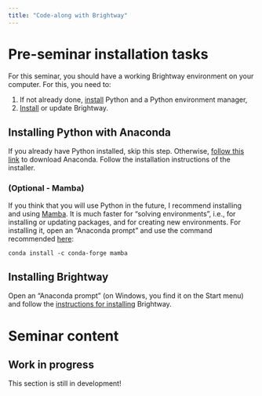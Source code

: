 ```yaml
---
title: "Code-along with Brightway"
---
```


# Pre-seminar installation tasks

For this seminar, you should have a working Brightway environment on your computer. For this, you need to:

1.  If not already done, [install](seminar_brightway.qmd#installing-python-with-anaconda) Python and a Python environment manager,
2.  [Install](seminar_brightway.qmd#installing-brightway) or update Brightway.

## Installing Python with Anaconda

If you already have Python installed, skip this step. Otherwise, [follow this link](https://www.anaconda.com/download/) to download Anaconda. Follow the installation instructions of the installer.

### (Optional - Mamba)

If you think that you will use Python in the future, I recommend installing and using [Mamba](https://mamba.readthedocs.io/en/latest/index.html). It is much faster for "solving environments", i.e., for installing or updating packages, and for creating new environments. For installing it, open an "Anaconda prompt" and use the command recommended [here](https://anaconda.org/conda-forge/mamba):

```         
conda install -c conda-forge mamba
```

## Installing Brightway

Open an "Anaconda prompt" (on Windows, you find it on the Start menu) and follow the [instructions for installing](https://docs.brightway.dev/en/latest/content/installation/index.html) Brightway.

# Seminar content

::: callout-caution
## Work in progress

This section is still in development!
:::
